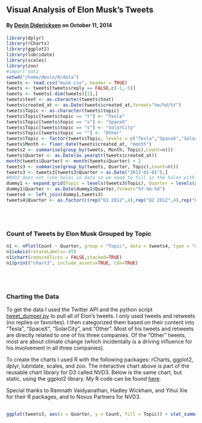 ## Visual Analysis of Elon Musk's Tweets
#### By [Devin Didericksen](http://linkedin.com/in/didericksen) on October 11, 2014

```r
library(dplyr)
library(rCharts)
library(ggplot2)
library(lubridate)
library(scales)
library(zoo)
#import data
setwd("/home/devin/R/data")
tweets <- read.csv("musk.csv", header = TRUE)
tweets <- tweets[tweets$reply == FALSE,c(-1,-5)]
tweets <- tweets[-dim(tweets)[1],]
tweets$text <- as.character(tweets$text)
tweets$created_at <- as.Date(tweets$created_at,format="%m/%d/%Y")
tweets$Topic <- as.character(tweets$topic)
tweets$Topic[tweets$topic == "t"] <- "Tesla"
tweets$Topic[tweets$topic == "x"] <- "SpaceX"
tweets$Topic[tweets$topic == "s"] <- "SolarCity"
tweets$Topic[tweets$topic == ""] <- "Other"
tweets$Topic <- factor(tweets$Topic, levels = c("Tesla","SpaceX","SolarCity","Other"))
tweets$Month <- floor_date(tweets$created_at, "month")
tweets2 <- summarise(group_by(tweets, Month, Topic),Count=n())
tweets$Quarter <- as.Date(as.yearqtr(tweets$created_at))
month(tweets$Quarter) <- month(tweets$Quarter) + 2
tweets3 <- summarise(group_by(tweets, Quarter, Topic),Count=n())
tweets3 <- tweets3[tweets3$Quarter > as.Date("2012-01-01"),]
#NVD3 does not like holes in data so we need to fill in the holes with NA's
dummy1 <- expand.grid(Topic = levels(tweets3$Topic), Quarter = levels(as.factor(tweets3$Quarter)))
dummy1$Quarter <- as.Date(dummy1$Quarter,format="%Y-%m-%d")
tweets4 <- left_join(dummy1,tweets3)
tweets4$Quarter <- as.factor(c(rep("Q1 2012",4),rep("Q2 2012",4),rep("Q3 2012",4),rep("Q4 2012",4),rep("Q1 2013",4),rep("Q2 2013",4),rep("Q3 2013",4),rep("Q4 2013",4),rep("Q1 2014",4),rep("Q2 2014",4),rep("Q3 2014",4)))
```
\
&nbsp;

### Count of Tweets by Elon Musk Grouped by Topic

```r
n1 <- nPlot(Count ~ Quarter, group = "Topic", data = tweets4, type = "multiBarChart")
n1$xAxis(rotateLabels=-45)
n1$chart(reduceXTicks = FALSE,stacked=TRUE)
n1$print("chart3", include_assets=TRUE, cdn=TRUE)
```
\
&nbsp;

### Charting the Data
To get the data I used the Twitter API and the python script [tweet_dumper.py](https://gist.github.com/yanofsky/5436496) to pull all of Elon's tweets. I only used tweets and retweets (no replies or favorites). I then categorized them based on their content into "Tesla", "SpaceX", "SolarCity", and "Other". Most of his tweets and retweets are directly related to one of his three companies. Of the "Other" tweets, most are about climate change (which incidentally is a driving influence for his involvement in all three companies). 

To create the charts I used R with the following packages: rCharts, ggplot2, dplyr, lubridate, scales, and zoo. The interactive chart above is part of the reusable chart library for D3 called NVD3. Below is the same chart, but static, using the ggplot2 library. My R code can be found [here](https://github.com/didericksen/musk-tweets/blob/gh-pages/musk.Rmd).

Special thanks to Ramnath Vaidyanathan, Hadley Wickham, and Yihui Xie for their R packages, and to Novus Partners for NVD3.
\
&nbsp;

```r
ggplot(tweets3, aes(x = Quarter, y = Count, fill = Topic)) + stat_summary(fun.y = identity, geom = "bar", position = "stack") + scale_fill_brewer(palette = "Set1") + scale_x_date(breaks = seq(as.Date("2012-03-01"),as.Date("2014-09-01"),by="3 months"), labels = date_format("%b-%y"), limits = as.Date(c("2012-02-01","2014-10-01"))) + theme(axis.text.x = element_text(angle = 45, hjust = 1)) + ggtitle("Tweets by Elon Musk Grouped by Topic")
```